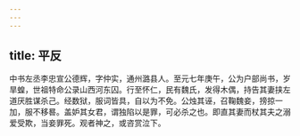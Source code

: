 ```yaml
---
---
---
```

title: 平反
---




中书左丞李忠宣公德辉，字仲实，通州潞县人。至元七年庚午，公为户部尚书，岁旱蝗，世祖特命公录山西河东囚。行至怀仁，民有魏氏，发得木偶，持告其妻挟左道厌胜谋杀己。经数狱，服词皆具，自以为不免。公烛其诬，召鞠魏妾，搒掠一加，服不移晷。盖妒其女君，谓独陷以是罪，可必杀之也。即直其妻而杖其夫之溺爱受欺，当妾罪死。观者神之，或咨赏泣下。